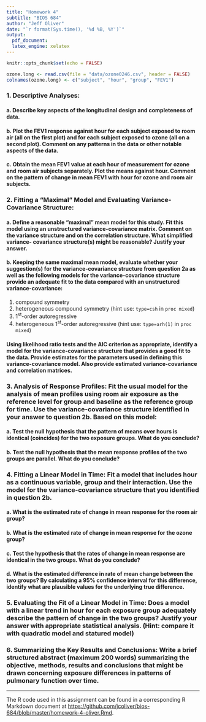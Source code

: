```yaml
---
title: "Homework 4"
subtitle: "BIOS 684"
author: "Jeff Oliver"
date: "`r format(Sys.time(), '%d %B, %Y')`"
output: 
  pdf_document:
  latex_engine: xelatex
---
```


<!-- FIND / REPLACE 4 with homework number -->

```r
knitr::opts_chunk$set(echo = FALSE)
```

<!--
Joint Modeling of Mean and Covariance in the a Study on the Effect of Ozone on Pulmonary Function

In a study designed to examine the acute responses of normal subjects to ozone exposure, researcher randomized 20 subjects to exposure to either room air or 0.12 ppb ozone. The exposure lasted six hours. A baseline and 6 other measures of FEV1 (a measure of pulmonary function) made at hourly intervals were recorded for all study participants in the study. Subjects cycled on an exercise bike before a measure of FEV1 was obtained. The investigators were interested in determining whether changes in pulmonary function during the 6 hours of exposure were different in the ozone and room air exposed groups.

In the analyses of the data from this study, the response variable of interest was FEV1 (ml)/100. From here on out when we refer to FEV1 we mean this rescaled response, i.e., FEV1 (ml)/100. The measurement times were coded 0-6, with time=0 for the baseline measurement, time=1 for the measurement at hour 1,...,time=6 for the measurement at hour 6. For this homework, we will consider the data from hours 0, 2, 4, 6. The two exposure groups were coded 0 and 1, with group=1 denoting exposure to ozone and group=0 denoting exposure to room air. The data are in the file “ozone0246.dat” on the course web page. Each row of the data set contains the following four variables: subject ID, hour, group and the y = FEV1/100 measurements, respectively (note it is already in long format).
-->

```r
ozone.long <- read.csv(file = "data/ozone0246.csv", header = FALSE)
colnames(ozone.long) <- c("subject", "hour", "group", "FEV1")
```

### 1. Descriptive Analyses:
#### a. Describe key aspects of the longitudinal design and completeness of data.

#### b. Plot the FEV1 response against hour for each subject exposed to room air (all on the first plot) and for each subject exposed to ozone (all on a second plot). Comment on any patterns in the data or other notable aspects of the data.

#### c. Obtain the mean FEV1 value at each hour of measurement for ozone and room air subjects separately. Plot the means against hour. Comment on the pattern of change in mean FEV1 with hour for ozone and room air subjects.

### 2. Fitting a “Maximal” Model and Evaluating Variance-Covariance Structure:
#### a. Define a reasonable “maximal” mean model for this study. Fit this model using an unstructured variance-covariance matrix. Comment on the variance structure and on the correlation structure. What simplified variance- covariance structure(s) might be reasonable? Justify your answer.

#### b. Keeping the same maximal mean model, evaluate whether your suggestion(s) for the variance-covariance structure from question 2a as well as the following models for the variance-covariance structure provide an adequate fit to the data compared with an unstructured variance-covariance:

1. compound symmetry
2. heterogeneous compound symmetry (hint use: `type=csh` in `proc mixed`) 
3. 1^st^-order autoregressive
4. heterogeneous 1^st^-order autoregressive (hint use: `type=arh(1)` in `proc mixed`)

#### Using likelihood ratio tests and the AIC criterion as appropriate, identify a model for the variance-covariance structure that provides a good fit to the data. Provide estimates for the parameters used in defining this variance-covariance model. Also provide estimated variance-covariance and correlation matrices.

### 3. Analysis of Response Profiles: Fit the usual model for the analysis of mean profiles using room air exposure as the reference level for group and baseline as the reference group for time. Use the variance-covariance structure identified in your answer to question 2b. Based on this model:
#### a. Test the null hypothesis that the pattern of means over hours is identical (coincides) for the two exposure groups. What do you conclude?

#### b. Test the null hypothesis that the mean response profiles of the two groups are parallel. What do you conclude?

### 4. Fitting a Linear Model in Time: Fit a model that includes hour as a continuous variable, group and their interaction. Use the model for the variance-covariance structure that you identified in question 2b.
#### a. What is the estimated rate of change in mean response for the room air group?

#### b. What is the estimated rate of change in mean response for the ozone group?

#### c. Test the hypothesis that the rates of change in mean response are identical in the two groups. What do you conclude?

#### d. What is the estimated difference in rate of mean change between the two groups? By calculating a 95% confidence interval for this difference, identify what are plausible values for the underlying true difference.

### 5. Evaluating the Fit of a Linear Model in Time: Does a model with a linear trend in hour for each exposure group adequately describe the pattern of change in the two groups? Justify your answer with appropriate statistical analysis. (Hint: compare it with quadratic model and statured model)

### 6. Summarizing the Key Results and Conclusions: Write a brief structured abstract (maximum 200 words) summarizing the objective, methods, results and conclusions that might be drawn concerning exposure differences in patterns of pulmonary function over time.

***
The R code used in this assignment can be found in a corresponding R Markdown document at [https://github.com/jcoliver/bios-684/blob/master/homework-4-oliver.Rmd](https://github.com/jcoliver/bios-684/blob/master/homework-4-oliver.Rmd).
